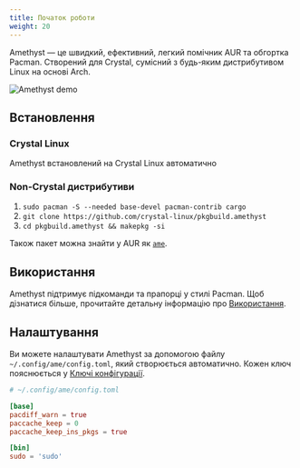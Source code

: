```yaml
---
title: Початок роботи
weight: 20
---
```


Amethyst — це швидкий, ефективний, легкий помічник AUR та обгортка Pacman. Створений для Crystal, сумісний з будь-яким дистрибутивом Linux на основі Arch.

![Amethyst demo](/demos/ame.png)

## Встановлення

### Crystal Linux

Amethyst встановлений на Crystal Linux автоматично

### Non-Crystal дистрибутиви

1. `sudo pacman -S --needed base-devel pacman-contrib cargo`
2. `git clone https://github.com/crystal-linux/pkgbuild.amethyst`
3. `cd pkgbuild.amethyst && makepkg -si`

Також пакет можна знайти у AUR як [`ame`](https://aur.archlinux.org/packages/ame).

## Використання

Amethyst підтримує підкоманди та прапорці у стилі Pacman. Щоб дізнатися більше, прочитайте детальну інформацію про [Використання](usage).

## Налаштування

Ви можете налаштувати Amethyst за допомогою файлу `~/.config/ame/config.toml`, який створюється автоматично. Кожен ключ пояснюється у [Ключі конфігурації](config).

```toml
# ~/.config/ame/config.toml

[base]
pacdiff_warn = true
paccache_keep = 0
paccache_keep_ins_pkgs = true

[bin]
sudo = 'sudo'
```
